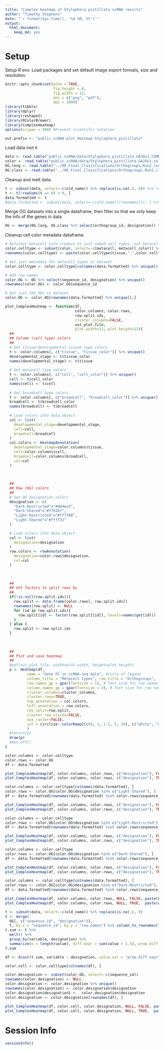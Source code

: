 ```yaml
---
title: "Complex heatmap of Stylophora pistillata scRNA results"
author: "Timothy Stephens"
date: "`r format(Sys.time(), '%d %B, %Y')`"
output: 
  html_document:
    keep_md: yes
---
```




# Setup

Setup R env. Load packages and set default image export formats, size and resolution.

```r
knitr::opts_chunk$set(echo = TRUE,
                      fig.height = 8, 
                      fig.width = 12, 
                      dev = c("png", "pdf"),
                      dpi = 1000)
library(tibble)
library(dplyr)
library(reshape2)
library(RColorBrewer)
library(ComplexHeatmap)
options(scipen = 999) #Prevent scientific notation

out.prefix <- "public_scRNA-plot_Heatmap-Stylophora_pistillata"
```



Load data inot `R`
```r
data <- read.table("public_scRNA/data/Stylophora_pistillata_GAJOv1.COMBINED_genes.cell_type_gene_FC.tsv", header=T, row.names=1, sep='\t', check.names=FALSE)
color <- read.table("public_scRNA/data/Stylophora_pistillata_GAJOv1.celltype_color.tsv", header=T, sep='\t', comment.char='')
OG.long <- read.table("../06_Final_Classifications/Orthogroups.Run2.long.tsv.gz", header=T, sep='\t')
OG.class <- read.table("../06_Final_Classifications/Orthogroups.Run2.classification.tsv.gz", header=T, sep='\t')
```


Cleanup and melt data.
```r
t <- subset(data, select=-c(old_name)) %>% replace(is.na(.), 0)# %>% replace(. < 1.5, 0)
t <- t[!rowSums(t == 0) > 0, ]
data.formatted <- t
#data.formatted <- subset(data, select=-c(old_name))[rownames(t), ] %>% replace(is.na(.), 1)
```


Merge OG datasets into a single dataframe, then filter so that we only keep the info of the genes in data
```r
OG <- merge(OG.long, OG.class %>% select(orthogroup_id, designation)) %>% filter(sequence_id %in% rownames(data.formatted))
```


Cleanup cell color metadata dataframe.
```r
# Reformat metacell info (reduce to just named cell types, not metacell numbers)
color.celltype <- subset(color, select=-c(metacell, metacell_color)) %>% unique()
rownames(color.celltype) <- paste(color.celltype$tissue,"_",color.celltype$cell, sep='')

# Get just metadata for metacell types in dataset
color.celltype <- color.celltype[colnames(data.formatted) %>% unique(),]
```



```r
# Add row names
color.OG <- OG %>% select(sequence_id, designation) %>% unique()
rownames(color.OG) <- color.OG$sequence_id

# Get just the OGs in dataset
color.OG <- color.OG[rownames(data.formatted) %>% unique(),]
```



```r
plot_ComplexHeatmap <- function(df, 
                                color.columns, color.rows, 
                                row.split.ids, 
                                cluster_columns=FALSE,
                                out.plot.file, 
                                plot.width=12, plot.heigth=12){
  ##
  ## Column (cell type) colors
  ##
  # Get tissue/developmental tissue type colors
  t <- color.columns[, c("tissue", "tissue_color")] %>% unique()
  developmental_stage <- t$tissue_color
  names(developmental_stage) <- t$tissue
  
  # Get metacell type colors
  t <- color.columns[, c("cell", "cell_color")] %>% unique()
  cell <- t$cell_color
  names(cell) <- t$cell
  
  # Get broadcell type colors
  t <- color.columns[, c("broadcell", "broadcell_color")] %>% unique()
  broadcell <- t$broadcell_color
  names(broadcell) <- t$broadcell
  
  # Load colors into data.object
  col <- list(
    developmental_stage=developmental_stage,
    cell=cell,
    broadcell=broadcell
  )
  col.colors <- HeatmapAnnotation(
    developmental_stage=color.columns$tissue,
    cell=color.columns$cell,
    broadcell=color.columns$broadcell,
    col=col
  )
  
  
  
  ##
  ## Row (OG) colors
  ##
  # Get OG designation colors
  designation <- c(
    "Dark-Restricted"="#984ea3", 
    "Dark-Shared"="#f781bf", 
    "Light-Restricted"="#ff7f00", 
    "Light-Shared"="#ffff33"
  )

  # Load colors into data.object
  col <- list(
    designation=designation
  )
  row.colors <- rowAnnotation(
    designation=color.rows$designation,
    col=col
  )
  
  
  
  ##
  ## Get factors to split rows by 
  ##
  if(!is.null(row.split.ids)){
    row.split <- data.frame(color.rows[, row.split.ids])
    rownames(row.split) <- NULL
    for (id in row.split.ids){
      row.split[id] <- factor(row.split[[id]], levels=names(get(id)))
    }
  } else {
    row.split <- row.split.ids
  }
  
  
  
  ##
  ## Plot and save heatmap
  ##
  #pdf(out.plot.file, width=plot.width, height=plot.heigth)
  p <- Heatmap(df, 
          name = "Gene FC in scRNA-seq data", #title of legend
          column_title = "Metacell types", row_title = "Orthogroups",
          row_names_gp = gpar(fontsize = 1), # Text size for row names
          column_names_gp = gpar(fontsize = 3), # Text size for row names
          cluster_columns=cluster_columns,
          cluster_rows=TRUE,
          top_annotation = col.colors,
          left_annotation = row.colors,
          row_split=row.split,
          cluster_row_slices=FALSE,
          use_raster=FALSE,
          col = circlize::colorRamp2(c(0, 1, 1.5, 5, 10), c("white", "white", "yellow", "red", "black")),
          )
  #return(p)
  draw(p)
  #dev.off()
}
```



```r
color.columns <- color.celltype
color.rows <- color.OG
df <- data.formatted

plot_ComplexHeatmap(df, color.columns, color.rows, c("designation"), FALSE, paste(out.prefix, ".plot_Heatmap.pdf", sep=''))
plot_ComplexHeatmap(df, color.columns, color.rows, c("designation"), TRUE,  paste(out.prefix, ".plot_Heatmap-columnClust.pdf", sep=''))
```



```r
color.columns <- color.celltype[colnames(data.formatted), ]
color.rows <- color.OG[color.OG$designation %in% c("Light-Shared"), ]
df <- data.formatted[rownames(data.formatted) %in% color.rows$sequence_id, ]

plot_ComplexHeatmap(df, color.columns, color.rows, c("designation"), FALSE, paste(out.prefix, ".plot_Heatmap_LightShared.pdf", sep=''))
plot_ComplexHeatmap(df, color.columns, color.rows, c("designation"), TRUE,  paste(out.prefix, ".plot_Heatmap_LightShared-columnClust.pdf", sep=''))
```



```r
color.columns <- color.celltype
color.rows <- color.OG[color.OG$designation %in% c("Light-Restricted"), ]
df <- data.formatted[rownames(data.formatted) %in% color.rows$sequence_id, ]

plot_ComplexHeatmap(df, color.columns, color.rows, c("designation"), FALSE, paste(out.prefix, ".plot_Heatmap_LightRestricted.pdf", sep=''))
plot_ComplexHeatmap(df, color.columns, color.rows, c("designation"), TRUE,  paste(out.prefix, ".plot_Heatmap_LightRestricted-columnClust.pdf", sep=''))
```



```r
color.columns <- color.celltype
color.rows <- color.OG[color.OG$designation %in% c("Dark-Shared"), ]
df <- data.formatted[rownames(data.formatted) %in% color.rows$sequence_id, ]

plot_ComplexHeatmap(df, color.columns, color.rows, c("designation"), FALSE, paste(out.prefix, ".plot_Heatmap_DarkShared.pdf", sep=''))
plot_ComplexHeatmap(df, color.columns, color.rows, c("designation"), TRUE,  paste(out.prefix, ".plot_Heatmap_DarkShared-columnClust.pdf", sep=''))
```



```r
color.columns <- color.celltype[colnames(data.formatted), ]
color.rows <- color.OG[color.OG$designation %in% c("Dark-Restricted"), ]
df <- data.formatted[rownames(data.formatted) %in% color.rows$sequence_id, ]

plot_ComplexHeatmap(df, color.columns, color.rows, NULL, FALSE, paste(out.prefix, ".plot_Heatmap_DarkRestricted.pdf", sep=''))
plot_ComplexHeatmap(df, color.columns, color.rows, NULL, TRUE,  paste(out.prefix, ".plot_Heatmap_DarkRestricted-columnClust.pdf", sep=''))
```





```r
t <- subset(data, select=-c(old_name)) %>% replace(is.na(.), 0)
t <- merge(
  OG[, c("sequence_id", "designation")],
  t, by.x = "sequence_id", by.y = "row.names") %>% column_to_rownames("sequence_id")
t.sum <- t %>% 
  melt() %>%
  group_by(variable, designation) %>% 
  summarize(n = length(value), diff.expr = sum(value > 1.5), prop.diff.expr = (diff.expr/n)*100)
t.sum
```


```r
df <- dcast(t.sum, variable ~ designation, value.var = "prop.diff.expr") %>% column_to_rownames("variable") %>% t()

color.cell <- color.celltype[colnames(df), ]

color.designation <- subset(color.OG, select=-c(sequence_id))
rownames(color.designation) <- NULL
color.designation <- color.designation %>% unique()
rownames(color.designation) <- color.designation$designation
color.designation$designation2 <-  color.designation$designation
color.designation <- color.designation[rownames(df), ]

plot_ComplexHeatmap(df, color.cell, color.designation, NULL, FALSE, paste(out.prefix, ".plot_Heatmap_Sum.pdf", sep=''))
plot_ComplexHeatmap(df, color.cell, color.designation, NULL, TRUE,  paste(out.prefix, ".plot_Heatmap_Sum-columnClust.pdf", sep=''))
```

# Session Info

```r
sessionInfo()
```


